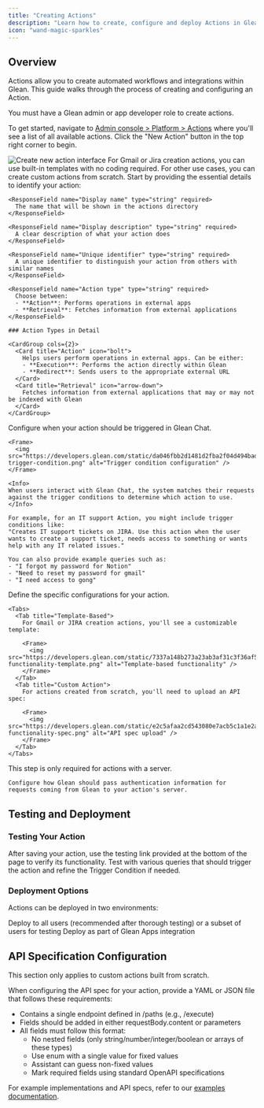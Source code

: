 ```yaml
---
title: "Creating Actions"
description: "Learn how to create, configure and deploy Actions in Glean to enable automated workflows and integrations"
icon: "wand-magic-sparkles"
---
```


## Overview

Actions allow you to create automated workflows and integrations within Glean. This guide walks through the process of creating and configuring an Action.

<Note>
You must have a Glean admin or app developer role to create actions.
</Note>

To get started, navigate to [Admin console > Platform > Actions](https://app.glean.com/admin/platform/tools) where you'll see a list of all available actions. Click the "New Action" button in the top right corner to begin.

<Frame>
  <img src="https://developers.glean.com/static/733a7e35cd0dfa67f3675a205f209baf/c6bbc/create-new-action.png" alt="Create new action interface" />
</Frame>

<Tip>
For Gmail or Jira creation actions, you can use built-in templates with no coding required. For other use cases, you can create custom actions from scratch.
</Tip>

<Steps>
  <Step title="Basic Information">
    Start by providing the essential details to identify your action:

    <ResponseField name="Display name" type="string" required>
      The name that will be shown in the actions directory
    </ResponseField>

    <ResponseField name="Display description" type="string" required>
      A clear description of what your action does
    </ResponseField>

    <ResponseField name="Unique identifier" type="string" required>
      A unique identifier to distinguish your action from others with similar names
    </ResponseField>

    <ResponseField name="Action type" type="string" required>
      Choose between:
      - **Action**: Performs operations in external apps
      - **Retrieval**: Fetches information from external applications
    </ResponseField>

    ### Action Types in Detail

    <CardGroup cols={2}>
      <Card title="Action" icon="bolt">
        Helps users perform operations in external apps. Can be either:
        - **Execution**: Performs the action directly within Glean
        - **Redirect**: Sends users to the appropriate external URL
      </Card>
      <Card title="Retrieval" icon="arrow-down">
        Fetches information from external applications that may or may not be indexed with Glean
      </Card>
    </CardGroup>
  </Step>

  <Step title="Trigger Condition">
    Configure when your action should be triggered in Glean Chat.

    <Frame>
      <img src="https://developers.glean.com/static/da046fbb2d1481d2fba2f04d494bad4b/c6bbc/actions-trigger-condition.png" alt="Trigger condition configuration" />
    </Frame>

    <Info>
    When users interact with Glean Chat, the system matches their requests against the trigger conditions to determine which action to use.
    </Info>

    For example, for an IT support Action, you might include trigger conditions like:
    "Creates IT support tickets on JIRA. Use this action when the user wants to create a support ticket, needs access to something or wants help with any IT related issues."

    You can also provide example queries such as:
    - "I forgot my password for Notion"
    - "Need to reset my password for gmail"
    - "I need access to gong"
  </Step>

  <Step title="Functionality">
    Define the specific configurations for your action.

    <Tabs>
      <Tab title="Template-Based">
        For Gmail or JIRA creation actions, you'll see a customizable template:
        
        <Frame>
          <img src="https://developers.glean.com/static/7337a148b273a23ab3af31c3f36af54c/c6bbc/actions-functionality-template.png" alt="Template-based functionality" />
        </Frame>
      </Tab>
      <Tab title="Custom Action">
        For actions created from scratch, you'll need to upload an API spec:
        
        <Frame>
          <img src="https://developers.glean.com/static/e2c5afaa2cd543080e7acb5c1a1e2a8b/c6bbc/actions-functionality-spec.png" alt="API spec upload" />
        </Frame>
      </Tab>
    </Tabs>
  </Step>

  <Step title="Authentication">
    <Note>
      This step is only required for actions with a server.
    </Note>

    Configure how Glean should pass authentication information for requests coming from Glean to your action's server.
  </Step>
</Steps>

## Testing and Deployment

### Testing Your Action
After saving your action, use the testing link provided at the bottom of the page to verify its functionality. Test with various queries that should trigger the action and refine the Trigger Condition if needed.

### Deployment Options
Actions can be deployed in two environments:

<CardGroup cols={2}>
  <Card title="Chat Deployment" icon="message">
    Deploy to all users (recommended after thorough testing) or a subset of users for testing
  </Card>
  <Card title="Glean Apps" icon="grid-2">
    Deploy as part of Glean Apps integration
  </Card>
</CardGroup>

## API Specification Configuration

<Note>
This section only applies to custom actions built from scratch.
</Note>

When configuring the API spec for your action, provide a YAML or JSON file that follows these requirements:

- Contains a single endpoint defined in /paths (e.g., /execute)
- Fields should be added in either requestBody.content or parameters
- All fields must follow this format:
  - No nested fields (only string/number/integer/boolean or arrays of these types)
  - Use enum with a single value for fixed values
  - Assistant can guess non-fixed values
  - Mark required fields using standard OpenAPI specifications

For example implementations and API specs, refer to our [examples documentation](https://developers.glean.com/docs/tools/example_tools/).